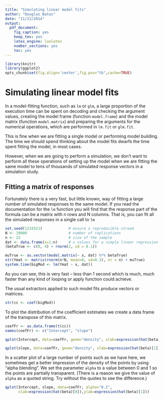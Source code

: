 ```yaml
---
title: "Simulating linear model fits"
author: "Douglas Bates"
date: "11/12/2014"
output: 
  pdf_document:
    fig_caption: yes
    keep_tex: yes
    latex_engine: lualatex
    number_sections: yes
    toc: yes
---
```

```r
library(knitr)
library(ggplot2)
opts_chunk$set(fig.align='center',fig.pos="tb",cache=TRUE)
```

# Simulating linear model fits

In a model-fitting function, such as `lm` or `glm`, a large proportion
of the execution time can be spent on decoding and checking the
argument values, creating the model frame (function `model.frame`) and
the model matrix (function `model.matrix`) and preparing the arguments
for the numerical operations, which are performed in `lm.fit` or
`glm.fit`. 

This is fine when we are fitting a single model or performing model
building.  The time we should spend thinking about the model fits
dwarfs the time spent fitting the model, in most cases.

However, when we are going to perform a simulation, we don't want to
perform all these operations of setting up the model when we are
fitting the same model to tens of thousands of simulated response
vectors in a simulation study.

## Fitting a matrix of responses

Fortunately there is a very fast, but little known, way of fitting a
large number of simulated responses to the same model.  If you read
the documentation for the `lm` function you will find that the
response part of the formula can be a matrix with n rows and N
columns.  That is, you can fit all the simulated responses in a single
call to `lm`
```r
set.seed(1234321)            # ensure a reproducible stream
N <- 10000                   # number of replications
n <- 22                      # size of the sample
dat <- data.frame(x=1:n)     # x values for a simple linear regression
(betaTrue <- c(0, 4) + rnorm(2, sd = 0.1))

muTrue <- as.vector(model.matrix(~ x, dat) %*% betaTrue)
str(Ymat <- matrix(rnorm(n*N, mean=0, sd=0.3), nr = n) + muTrue)
system.time(bigMod <- lm(Ymat ~ x, dat))
```

As you can see, this is very fast -- less than 1 second which is much,
much faster than any kind of looping or apply function could achieve.

The usual extractors applied to such model fits produce vectors or
matrices.
```r
str(cc <- coef(bigMod))
```

To plot the distribution of the coefficient estimates we create a data
frame of the transpose of this matrix.
```r
coefFr <- as.data.frame(t(cc))
names(coefFr) <- c("Intercept", "slope")
```
```r
qplot(Intercept, data=coefFr, geom="density", xlab=expression(hat(beta)[0]))
```
```r
qplot(slope, data=coefFr, geom="density", xlab=expression(hat(beta)[1]))
```


In a scatter plot of a large number of points such as we have here, we sometimes
get a better impression of the density of the points by using "alpha
blending".  We set the parameter `alpha` to a value between 0 and 1 so
the points are partially transparent.  (There is a reason we give the value of
`alpha` as a quoted string.  Try without the quotes to see the difference.)

```r
qplot(Intercept, slope, data=coefFr, alpha="0.2",
      xlab=expression(hat(beta)[0]),ylab=expression(hat(beta)[1]))
```
